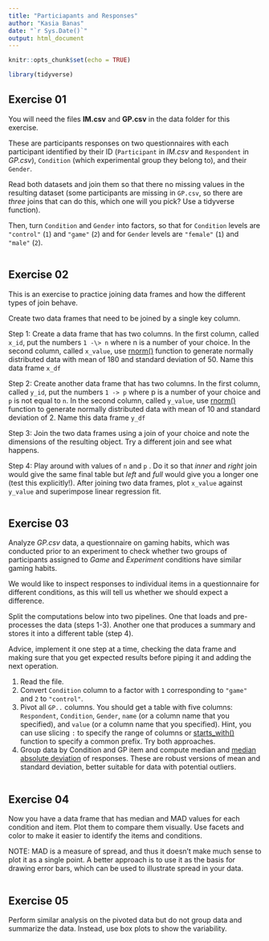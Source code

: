 ```yaml
---
title: "Particiapants and Responses"
author: "Kasia Banas"
date: "`r Sys.Date()`"
output: html_document
---
```


```r
knitr::opts_chunk$set(echo = TRUE)

library(tidyverse)

```

## Exercise 01

You will need the files **IM.csv** and **GP.csv** in the data folder for this exercise.

These are participants responses on two questionnaires with each participant identified by their ID (`Participant` in *IM.csv* and `Respondent` in *GP.csv*), `Condition` (which experimental group they belong to), and their `Gender`.

Read both datasets and join them so that there no missing values in the resulting dataset (some participants are missing in `GP.csv`, so there are *three* joins that can do this, which one will you pick? Use a tidyverse function).

Then, turn `Condition` and `Gender` into factors, so that for `Condition` levels are `"control"` (`1`) and `"game"` (`2`) and for `Gender` levels are `"female"` (`1`) and `"male"` (`2`).

```r

```

## Exercise 02

This is an exercise to practice joining data frames and how the different types of join behave.

Create two data frames that need to be joined by a single key column.

Step 1: Create a data frame that has two columns. In the first column, called `x_id`, put the numbers `1 -\> n` where n is a number of your choice. In the second column, called `x_value`, use [rnorm()](https://stat.ethz.ch/R-manual/R-devel/library/stats/html/Normal.html) function to generate normally distributed data with mean of 180 and standard deviation of 50. Name this data frame `x_df`

Step 2: Create another data frame that has two columns. In the first column, called `y_id`, put the numbers `1 -> p` where p is a number of your choice and `p` is not equal to `n`. In the second column, called `y_value`, use [rnorm()](https://stat.ethz.ch/R-manual/R-devel/library/stats/html/Normal.html) function to generate normally distributed data with mean of 10 and standard deviation of 2. Name this data frame `y_df`

Step 3: Join the two data frames using a join of your choice and note the dimensions of the resulting object. Try a different join and see what happens.

Step 4: Play around with values of `n` and `p` . Do it so that *inner* and *right* join would give the same final table but *left* and *full* would give you a longer one (test this explicitly!). After joining two data frames, plot `x_value` against `y_value` and superimpose linear regression fit.

```r


```

## Exercise 03

Analyze *GP.csv* data, a questionnaire on gaming habits, which was conducted prior to an experiment to check whether two groups of participants assigned to *Game* and *Experiment* conditions have similar gaming habits.

We would like to inspect responses to individual items in a questionnaire for different conditions, as this will tell us whether we should expect a difference.

Split the computations below into two pipelines. One that loads and pre-processes the data (steps 1-3). Another one that produces a summary and stores it into a different table (step 4).

Advice, implement it one step at a time, checking the data frame and making sure that you get expected results before piping it and adding the next operation.

1.  Read the file.
2.  Convert `Condition` column to a factor with `1` corresponding to `"game"` and `2` to `"control"`.
3.  Pivot all `GP..` columns. You should get a table with five columns: `Respondent`, `Condition`, `Gender`, `name` (or a column name that you specified), and `value` (or a column name that you specified). Hint, you can use slicing `:` to specify the range of columns or [starts_with()](https://tidyselect.r-lib.org/reference/starts_with.html) function to specify a common prefix. Try both approaches.
4.  Group data by Condition and GP item and compute median and [median absolute deviation](https://stat.ethz.ch/R-manual/R-devel/library/stats/html/mad.html) of responses. These are robust versions of mean and standard deviation, better suitable for data with potential outliers.

```r

```

## Exercise 04

Now you have a data frame that has median and MAD values for each condition and item. Plot them to compare them visually. Use facets and color to make it easier to identify the items and conditions.

NOTE: MAD is a measure of spread, and thus it doesn’t make much sense to plot it as a single point. A better approach is to use it as the basis for drawing error bars, which can be used to illustrate spread in your data.

```r

```

## Exercise 05

Perform similar analysis on the pivoted data but do not group data and summarize the data. Instead, use box plots to show the variability.

```r

```
